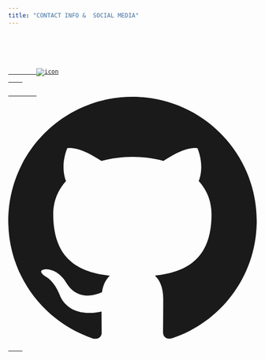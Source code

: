 ```yaml
---
title: "CONTACT INFO &  SOCIAL MEDIA"
---
```


<div className="bg-gray-900 p-6 rounded-lg text-gray-100 shadow-lg font-mono">
    <Code code={`const contactInfo = {
        name: "Kumait Mustafa",
        phone: "+31 6** 0** 0*",
        email: "kumait@email.com",
        address: "Netherlands, Borg 4101 G",
    };`} language="typescript"/>
</div>

<div className="flex space-x-4 mt-4">
    <a href="https://linkedin.com/in/kumait" target="_blank" rel="noopener noreferrer"
       className="text-white inline-block p-4 rounded-lg bg-gray-800 hover:bg-gray-400 hover:shadow-lg transition focus:outline-none">
        <img src="/public/LI-Logo.png" alt="icon"/>
    </a>
    <a href="https://github.com/29Kumait" target="_blank" rel="noopener noreferrer"
       className="text-white inline-block p-4 rounded-lg  hover:bg-gray-100- hover:shadow-lg transition">
        <svg
            className="inline-block w-10 h-10 mr-2" fill="currentColor" viewBox="0 0 24 24">
            <path
                d="M12 0C5.373 0 0 5.373 0 12c0 5.302 3.438 9.8 8.205 11.387.6.111.82-.261.82-.577 0-.285-.01-1.04-.015-2.04-3.338.726-4.042-1.61-4.042-1.61-.546-1.387-1.333-1.756-1.333-1.756-1.09-.745.083-.73.083-.73 1.205.085 1.84 1.237 1.84 1.237 1.07 1.835 2.807 1.305 3.492.998.108-.775.418-1.305.76-1.605-2.665-.305-5.466-1.332-5.466-5.93 0-1.31.468-2.38 1.235-3.22-.125-.303-.535-1.523.115-3.176 0 0 1.005-.322 3.3 1.23.955-.265 1.98-.398 3-.403 1.02.005 2.045.138 3 .403 2.28-1.552 3.285-1.23 3.285-1.23.655 1.653.245 2.873.12 3.176.77.84 1.235 1.91 1.235 3.22 0 4.61-2.805 5.62-5.475 5.92.43.37.81 1.1.81 2.22 0 1.605-.015 2.895-.015 3.285 0 .32.215.695.825.575C20.565 21.795 24 17.297 24 12c0-6.627-5.373-12-12-12z"/>
        </svg>
    </a>
</div>